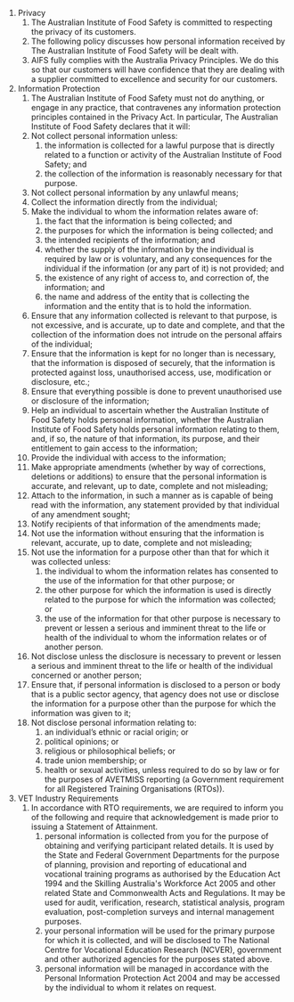 1.  Privacy
    1.  The Australian Institute of Food Safety is committed to respecting the privacy of its customers.
    2.  The following policy discusses how personal information received by The Australian Institute of Food Safety will be dealt with.
    3.  AIFS fully complies with the Australia Privacy Principles. We do this so that our customers will have confidence that they are dealing with a supplier committed to excellence and security for our customers.
2.  Information Protection
    1.  The Australian Institute of Food Safety must not do anything, or engage in any practice, that contravenes any information protection principles contained in the Privacy Act. In particular, The Australian Institute of Food Safety declares that it will:
    2.  Not collect personal information unless:
        1.  the information is collected for a lawful purpose that is directly related to a function or activity of the Australian Institute of Food Safety; and 
        2. the collection of the information is reasonably necessary for that purpose.
    3. Not collect personal information by any unlawful means;
    4.  Collect the information directly from the individual;
    5.  Make the individual to whom the information relates aware of: 
        1.  the fact that the information is being collected; and 
        2.  the purposes for which the information is being collected; and  
        3.  the intended recipients of the information; and 
        4.  whether the supply of the information by the individual is required by law or is voluntary, and any consequences for the individual if the information (or any part of it) is not provided; and
        5.  the existence of any right of access to, and correction of, the information; and 
        6.  the name and address of the entity that is collecting the information and the entity that is to hold the information.
    6.  Ensure that any information collected is relevant to that purpose, is not excessive, and is accurate, up to date and complete, and that the collection of the information does not intrude on the personal affairs of the individual;
    7.  Ensure that the information is kept for no longer than is necessary, that the information is disposed of securely, that the information is protected against loss, unauthorised access, use, modification or disclosure, etc.;
    8.  Ensure that everything possible is done to prevent unauthorised use or disclosure of the information;
    9.  Help an individual to ascertain whether the Australian Institute of Food Safety holds personal information, whether the Australian Institute of Food Safety holds personal information relating to them, and, if so, the nature of that information, its purpose, and their entitlement to gain access to the information;
    10.  Provide the individual with access to the information;
    11.  Make appropriate amendments (whether by way of corrections, deletions or additions) to ensure that the personal information is accurate, and relevant, up to date, complete and not misleading;
    12.  Attach to the information, in such a manner as is capable of being read with the information, any statement provided by that individual of any amendment sought;
    13.  Notify recipients of that information of the amendments made;
    14.  Not use the information without ensuring that the information is relevant, accurate, up to date, complete and not misleading;
    15. Not use the information for a purpose other than that for which it was collected unless: 
        1.  the individual to whom the information relates has consented to the use of the information for that other purpose; or
        2.  the other purpose for which the information is used is directly related to the purpose for which the information was collected; or
        3.  the use of the information for that other purpose is necessary to prevent or lessen a serious and imminent threat to the life or health of the individual to whom the information relates or of another person.
    16.  Not disclose unless the disclosure is necessary to prevent or lessen a serious and imminent threat to the life or health of the individual concerned or another person;
    17.  Ensure that, if personal information is disclosed to a person or body that is a public sector agency, that agency does not use or disclose the information for a purpose other than the purpose for which the information was given to it;
    18. Not disclose personal information relating to:  
        1.  an individual’s ethnic or racial origin; or
        2.  political opinions; or
        3.  religious or philosophical beliefs; or
        4.  trade union membership; or
        5.  health or sexual activities, unless required to do so by law or for the purposes of AVETMISS reporting (a Government requirement for all Registered Training Organisations (RTOs)).
3.  VET Industry Requirements
    1.  In accordance with RTO requirements, we are required to inform you of the following and require that acknowledgement is made prior to issuing a Statement of Attainment.
        1.  personal information is collected from you for the purpose of obtaining and verifying participant related details. It is used by the State and Federal Government Departments for the purpose of planning, provision and reporting of educational and vocational training programs as authorised by the Education Act 1994 and the Skilling Australia's Workforce Act 2005 and other related State and Commonwealth Acts and Regulations. It may be used for audit, verification, research, statistical analysis, program evaluation, post-completion surveys and internal management purposes.
        2.  your personal information will be used for the primary purpose for which it is collected, and will be disclosed to The National Centre for Vocational Education Research (NCVER), government and other authorized agencies for the purposes stated above.
        3.  personal information will be managed in accordance with the Personal Information Protection Act 2004 and may be accessed by the individual to whom it relates on request.